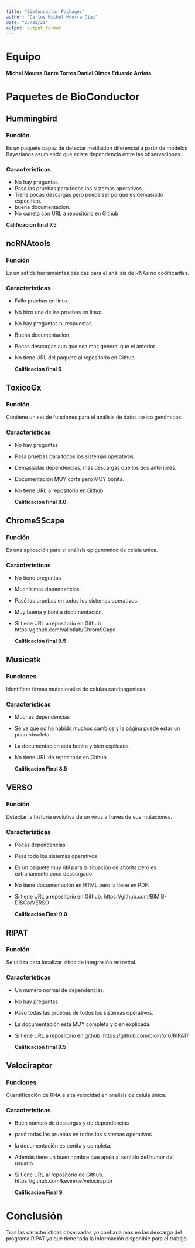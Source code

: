 ```yaml
---
title: "BioConductor Packages"
author: "Carlos Michel Mourra Díaz"
date: "23/02/21"
output: output_format
---
```



# Equipo

**Michel Mourra**
**Dante Torres**
**Daniel Olmos**
**Eduardo Arrieta**

# Paquetes de BioConductor

## Hummingbird

### Función

Es un paquete capaz de detectar metilación diferencial a partir de modelos Bayesianos asumiendo que existe dependencia entre las observaciones.

### Características

 - No hay preguntas.
 - Pasa las pruebas para todos los sistemas operativos.
 - Tiene pocas descargas pero puede ser porque es demasiado específico.
 - buena documentacion.
 - No cuneta con URL a repositorio en Github
 
  **Calificacion final 7.5**
 
## ncRNAtools

### Función

Es un set de herramientas básicas para el análisis de RNAs no codificantes.

### Características

- Fallo pruebas en linux
- No hizo una de las pruebas en linux. 
- No hay preguntas ni respuestas.
- Buena documentacion. 
- Pocas descargas aun que sea mas general que el anterior.
- No tiene URL del paquete al repositorio en Github

  **Calificacion final 6**

## ToxicoGx

### Función

Contiene un set de funciones para el análisis de datos toxico genómicos.

### Características

- No hay preguntas
- Pasa pruebas para todos los sistemas operativos.
- Demasiadas dependencias, más descargas que los dos anteriores.
- Documentación MUY corta pero MUY bonita. 
- No tiene URL a repositorio en Github

  **Calificación final 8.0**

## ChromeSScape

### Función

Es una aplicación para el análisis epigenomico de celula unica.

### Características

- No tiene preguntas
- Muchísimas dependencias. 
- Pasó las pruebas en todos los sístemas operativos.
- Muy buena y bonita documentación.
- Si tiene URL a repositorio en Github 	https://github.com/vallotlab/ChromSCape

  **Calificación final 9.5**

## Musicatk

### Funciones

Identificar firmas mutacionales de celulas carcinogenicas.

### Características

- Muchas dependencias
- Se ve que no ha habido muchos cambios y la página puede estar un poco obsoleta.
- La documentacion está bonita y bien explicada.
- No tiene URL de repositorio en Github

  **Calificacion Final 8.5**


## VERSO

### Función

Detectar la historia evolutiva de un virus a traves de sus mutaciones.

### Características

- Pocas dependencias
- Pasa todo los sistemas operativos
- Es un paquete muy útil para la situación de ahorita pero es extrañamente poco descargado. 
- No tiene documentación en HTML pero la tiene en PDF.
- Si tiene URL a repositorio en Github. https://github.com/BIMIB-DISCo/VERSO

  **Calificación Final 9.0**
  
## RIPAT

### Función

Se utiliza para localizar sitios de integrasión retroviral.

### Características

- Un número normal de dependencias.
- No hay preguntas.
- Paso todas las pruebas de todos los sistemas operativos.
- La documentación está MUY completa y bien explicada.
- Si tiene URL a repositorio en github. https://github.com/bioinfo16/RIPAT/

  **Calificacion final 9.5**

## Velociraptor

### Funciones

Cuantificación de RNA a alta velocidad en analisis de celula única.

### Características

- Buen número de descargas y de dependencias
- pasó todas las pruebas en todos los sistemas operativos
- la documentación es bonita y completa. 
- Además tiene un buen nombre que apela al sentido del humor del usuario. 
- Si tiene URL al repositorio de Github. https://github.com/kevinrue/velociraptor

  **Calificacion Final 9**

# Conclusión

Tras las caracteristicas observadas yo confiaria mas en las descarga del programa RIPAT ya que tiene toda la información disponible para el trabajo.

